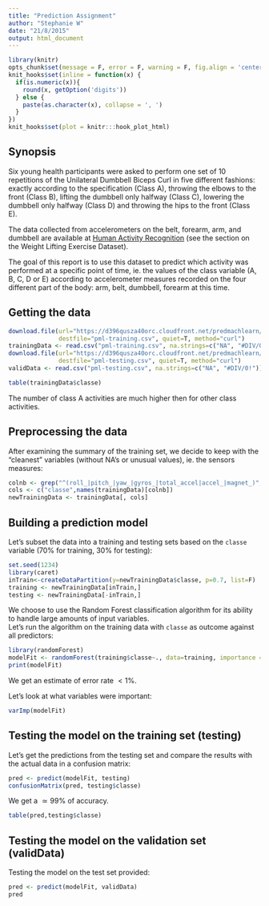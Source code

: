 ```yaml
---
title: "Prediction Assignment"
author: "Stephanie W"
date: "21/8/2015"
output: html_document
---
```


```r
library(knitr)
opts_chunk$set(message = F, error = F, warning = F, fig.align = 'center', dpi = 100, tidy = F, cache = T, cache.path = '.cache/', fig.width=8, fig.path = 'figure/')
knit_hooks$set(inline = function(x) {
  if(is.numeric(x)){ 
    round(x, getOption('digits'))
  } else {
    paste(as.character(x), collapse = ', ')
  }
})
knit_hooks$set(plot = knitr:::hook_plot_html)
```

## Synopsis

Six young health participants were asked to perform one set of 10 repetitions of the Unilateral Dumbbell Biceps Curl in five different fashions: exactly according to the specification (Class A), throwing the elbows to the front (Class B), lifting the dumbbell only halfway (Class C), lowering the dumbbell only halfway (Class D) and throwing the hips to the front (Class E).

The data collected from accelerometers on the belt, forearm, arm, and dumbbell are available at [Human Activity Recognition](http://groupware.les.inf.puc-rio.br/har) (see the section on the Weight Lifting Exercise Dataset).

The goal of this report is to use this dataset to predict which activity was performed at a specific point of time, ie. the values of the class variable (A, B, C, D or E) according to accelerometer measures recorded on the four different part of the body: arm, belt, dumbbell, forearm at this time.

## Getting the data

```r
download.file(url="https://d396qusza40orc.cloudfront.net/predmachlearn/pml-training.csv",
              destfile="pml-training.csv", quiet=T, method="curl")
trainingData <- read.csv("pml-training.csv", na.strings=c("NA", "#DIV/0!"))
download.file(url="https://d396qusza40orc.cloudfront.net/predmachlearn/pml-testing.csv",
              destfile="pml-testing.csv", quiet=T, method="curl")
validData <- read.csv("pml-testing.csv", na.strings=c("NA", "#DIV/0!"))
```


```r
table(trainingData$classe)
```

The number of class A activities are much higher then for other class activities.

## Preprocessing the data

After examining the summary of the training set, we decide to keep with the "cleanest" variables (without NA's or unusual values), ie. the sensors measures:
```r
colnb <- grep("^(roll_|pitch_|yaw_|gyros_|total_accel|accel_|magnet_)", names(trainingData))
cols <- c("classe",names(trainingData)[colnb])
newTrainingData <- trainingData[, cols]
```

## Building a prediction model

Let's subset the data into a training and testing sets based on the `classe` variable (70% for training, 30% for testing):
```r
set.seed(1234)
library(caret)
inTrain<-createDataPartition(y=newTrainingData$classe, p=0.7, list=F)
training <- newTrainingData[inTrain,]
testing <- newTrainingData[-inTrain,]
```

We choose to use the Random Forest classification algorithm for its ability to handle large amounts of input variables.  
Let's run the algorithm on the training data with `classe` as outcome against all predictors:
```r
library(randomForest)
modelFit <- randomForest(training$classe~., data=training, importance = TRUE)
print(modelFit)
```

We get an estimate of error rate $< 1\%$.

Let’s look at what variables were important:
```r
varImp(modelFit)
```

## Testing the model on the training set (testing)

Let's get the predictions from the testing set and compare the results with the actual data in a confusion matrix:
```r
pred <- predict(modelFit, testing)
confusionMatrix(pred, testing$classe)
```

We get a $\simeq 99\%$ of accuracy.

```r
table(pred,testing$classe)
```

## Testing the model on the validation set (validData)

Testing the model on the test set provided:
```r
pred <- predict(modelFit, validData)
pred
```
